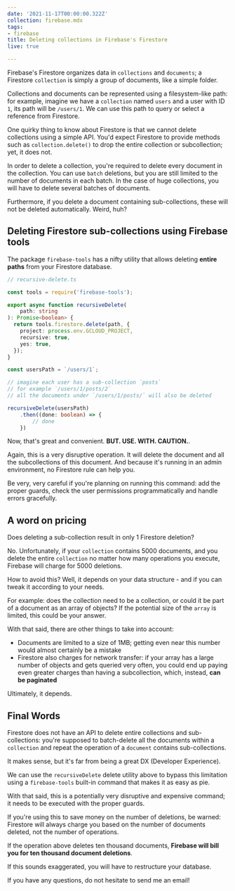 ```yaml
---
date: '2021-11-17T00:00:00.322Z'
collection: firebase.mdx
tags:
- firebase
title: Deleting collections in Firebase's Firestore
live: true

---
```


Firebase's Firestore organizes data in `collections` and `documents`; a Firestore `collection` is simply a group of documents, like a simple folder. 

Collections and documents can be represented using a filesystem-like path: for example, imagine we have a `collection` named `users` and a user with ID `1`, its path will be `/users/1`. We can use this path to query or select a reference from Firestore.

One quirky thing to know about Firestore is that we cannot delete collections using a simple API. You'd expect Firestore to provide methods such as `collection.delete()` to drop the entire collection or subcollection; yet, it does not.

In order to delete a collection, you're required to delete every document in the collection. You can use `batch` deletions, but you are still limited to the number of documents in each batch. In the case of huge collections, you will have to delete several batches of documents.

Furthermore, if you delete a document containing sub-collections, these will not be deleted automatically. Weird, huh?

## Deleting Firestore sub-collections using Firebase tools

The package `firebase-tools` has a nifty utility that allows deleting **entire paths** from your Firestore database.

```typescript
// recursive-delete.ts

const tools = require('firebase-tools');

export async function recursiveDelete(
    path: string
): Promise<boolean> {
  return tools.firestore.delete(path, {
    project: process.env.GCLOUD_PROJECT,
    recursive: true,
    yes: true,
  });
}

const usersPath = `/users/1`;

// imagine each user has a sub-collection `posts`
// for example `/users/1/posts/2`
// all the documents under `/users/1/posts/` will also be deleted

recursiveDelete(usersPath)
    .then((done: boolean) => {
        // done
    })
```

Now, that's great and convenient. **BUT. USE. WITH. CAUTION.**.

Again, this is a very disruptive operation. It will delete the document and all the subcollections of this document. And because it's running in an admin environment, no Firestore rule can help you.

Be very, very careful if you're planning on running this command: add the proper guards, check the user permissions programmatically and handle errors gracefully.

## A word on pricing

Does deleting a sub-collection result in only 1 Firestore deletion? 

No. Unfortunately, if your `collection` contains 5000 documents, and you delete the entire `collection` no matter how many operations you execute, Firebase will charge for 5000 deletions.

How to avoid this? Well, it depends on your data structure - and if you can tweak it according to your needs.

For example: does the collection need to be a collection, or could it be part of a document as an array of objects? If the potential size of the `array` is limited, this could be your answer.

With that said, there are other things to take into account:

- Documents are limited to a size of 1MB; getting even near this number would almost certainly be a mistake
- Firestore also charges for network transfer: if your array has a large number of objects and gets queried very often, you could end up paying even greater charges than having a subcollection, which, instead, **can be paginated**

Ultimately, it depends.

## Final Words

Firestore does not have an API to delete entire collections and sub-collections: you're supposed to batch-delete all the documents within a `collection` and repeat the operation of a `document` contains sub-collections. 

It makes sense, but it's far from being a great DX (Developer Experience).

We can use the `recursiveDelete` delete utility above to bypass this limitation using a `firebase-tools` built-in command that makes it as easy as pie.

With that said, this is a potentially very disruptive and expensive command; it needs to be executed with the proper guards.

If you're using this to save money on the number of deletions, be warned: Firestore will always charge you based on the number of documents deleted, not the number of operations. 

If the operation above deletes ten thousand documents, **Firebase will bill you for ten thousand document deletions**.

If this sounds exaggerated, you will have to restructure your database.

If you have any questions, do not hesitate to send me an email!